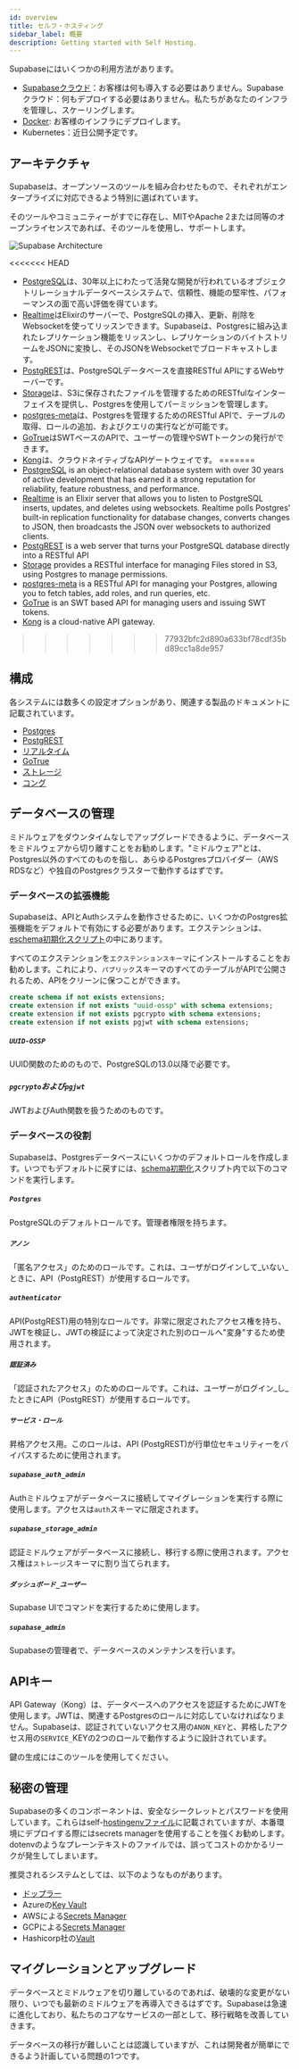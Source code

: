 ```yaml
---
id: overview
title: セルフ・ホスティング
sidebar_label: 概要
description: Getting started with Self Hosting.
---
```



Supabaseにはいくつかの利用方法があります。

- [Supabaseクラウド](https://app.supabase.io)：お客様は何も導入する必要はありません。Supabaseクラウド：何もデプロイする必要はありません。私たちがあなたのインフラを管理し、スケーリングします。
- [Docker](/docs/guides/hosting/docker): お客様のインフラにデプロイします。
- Kubernetes：近日公開予定です。

## アーキテクチャ

Supabaseは、オープンソースのツールを組み合わせたもので、それぞれがエンタープライズに対応できるよう特別に選ばれています。

そのツールやコミュニティーがすでに存在し、MITやApache 2または同等のオープンライセンスであれば、そのツールを使用し、サポートします。

![Supabase Architecture](/img/supabase-architecture.png)


<<<<<<< HEAD
- [PostgreSQL](https://www.postgresql.org/)は、30年以上にわたって活発な開発が行われているオブジェクトリレーショナルデータベースシステムで、信頼性、機能の堅牢性、パフォーマンスの面で高い評価を得ています。
- [Realtime](https://github.com/supabase/realtime)はElixirのサーバーで、PostgreSQLの挿入、更新、削除をWebsocketを使ってリッスンできます。Supabaseは、Postgresに組み込まれたレプリケーション機能をリッスンし、レプリケーションのバイトストリームをJSONに変換し、そのJSONをWebsocketでブロードキャストします。
- [PostgREST](http://postgrest.org/)は、PostgreSQLデータベースを直接RESTful APIにするWebサーバーです。
- [Storage](https://github.com/supabase/storage-api)は、S3に保存されたファイルを管理するためのRESTfulなインターフェイスを提供し、Postgresを使用してパーミッションを管理します。
- [postgres-meta](https://github.com/supabase/postgres-meta)は、Postgresを管理するためのRESTful APIで、テーブルの取得、ロールの追加、およびクエリの実行などが可能です。
- [GoTrue](https://github.com/netlify/gotrue)はSWTベースのAPIで、ユーザーの管理やSWTトークンの発行ができます。
- [Kong](https://github.com/Kong/kong)は、クラウドネイティブなAPIゲートウェイです。
=======
- [PostgreSQL](https://www.postgresql.org/) is an object-relational database system with over 30 years of active development that has earned it a strong reputation for reliability, feature robustness, and performance.
- [Realtime](https://github.com/supabase/realtime) is an Elixir server that allows you to listen to PostgreSQL inserts, updates, and deletes using websockets. Realtime polls Postgres' built-in replication functionality for database changes, converts changes to JSON, then broadcasts the JSON over websockets to authorized clients.
- [PostgREST](http://postgrest.org/) is a web server that turns your PostgreSQL database directly into a RESTful API
- [Storage](https://github.com/supabase/storage-api) provides a RESTful interface for managing Files stored in S3, using Postgres to manage permissions.
- [postgres-meta](https://github.com/supabase/postgres-meta) is a RESTful API for managing your Postgres, allowing you to fetch tables, add roles, and run queries, etc.
- [GoTrue](https://github.com/netlify/gotrue) is an SWT based API for managing users and issuing SWT tokens.
- [Kong](https://github.com/Kong/kong) is a cloud-native API gateway.
>>>>>>> 77932bfc2d890a633bf78cdf35bd89cc1a8de957


## 構成

各システムには数多くの設定オプションがあり、関連する製品のドキュメントに記載されています。

- [Postgres](https://hub.docker.com/\_/postgres/)
- [PostgREST](https://postgrest.org/en/stable/configuration.html)
- [リアルタイム](https://github.com/supabase/realtime#server-set-up)
- [GoTrue](https://github.com/supabase/gotrue)
- [ストレージ](https://github.com/supabase/storage-api)
- [コング](https://docs.konghq.com/install/docker/)

## データベースの管理

ミドルウェアをダウンタイムなしでアップグレードできるように、データベースをミドルウェアから切り離すことをお勧めします。"ミドルウェア"とは、Postgres以外のすべてのものを指し、あらゆるPostgresプロバイダー（AWS RDSなど）や独自のPostgresクラスターで動作するはずです。

### データベースの拡張機能

Supabaseは、APIとAuthシステムを動作させるために、いくつかのPostgres拡張機能をデフォルトで有効にする必要があります。エクステンションは、[eschema初期化スクリプト](https://github.com/supabase/supabase/blob/master/docker/volumes/db/init/00-initial-schema.sql)の中にあります。

すべてのエクステンションを`エクステンションスキーマ`にインストールすることをお勧めします。これにより、`パブリック`スキーマのすべてのテーブルがAPIで公開されるため、APIをクリーンに保つことができます。

```sql
create schema if not exists extensions;
create extension if not exists "uuid-ossp" with schema extensions;
create extension if not exists pgcrypto with schema extensions;
create extension if not exists pgjwt with schema extensions;
```

##### `UUID-OSSP`

UUID関数のためのもので、PostgreSQLの13.0以降で必要です。


##### `pgcrypto`および`pgjwt`


JWTおよびAuth関数を扱うためのものです。

### データベースの役割

Supabaseは、Postgresデータベースにいくつかのデフォルトロールを作成します。いつでもデフォルトに戻すには、[schema初期化](https://github.com/supabase/supabase/blob/master/docker/volumes/db/init/00-initial-schema.sql)スクリプト内で以下のコマンドを実行します。

##### `Postgres`

PostgreSQLのデフォルトロールです。管理者権限を持ちます。

##### `アノン`

「匿名アクセス」のためのロールです。これは、ユーザがログインして_いない_ときに、API（PostgREST）が使用するロールです。

##### `authenticator`

API(PostgREST)用の特別なロールです。非常に限定されたアクセス権を持ち、JWTを検証し、JWTの検証によって決定された別のロールへ"変身"するため使用されます。

##### `認証済み`

「認証されたアクセス」のためのロールです。これは、ユーザーがログイン_し_たときにAPI（PostgREST）が使用するロールです。

##### `サービス・ロール`

昇格アクセス用。このロールは、API (PostgREST)が行単位セキュリティーをバイパスするために使用されます。

##### `supabase_auth_admin`

Authミドルウェアがデータベースに接続してマイグレーションを実行する際に使用します。アクセスは`auth`スキーマに限定されます。

##### `supabase_storage_admin`

認証ミドルウェアがデータベースに接続し、移行する際に使用されます。アクセス権は`ストレージ`スキーマに割り当てられます。

##### `ダッシュボード_ユーザー`

Supabase UIでコマンドを実行するために使用します。

##### `supabase_admin`

Supabaseの管理者で、データベースのメンテナンスを行います。

## APIキー

API Gateway（Kong）は、データベースへのアクセスを認証するためにJWTを使用します。JWTは、関連するPostgresのロールに対応していなければなりません。Supabaseは、認証されていないアクセス用の`ANON_KEY`と、昇格したアクセス用の`SERVICE_`KEYの2つのロールで動作するように設計されています。

鍵の生成にはこのツールを使用してください。

<JwtGenerator />

## 秘密の管理

Supabaseの多くのコンポーネントは、安全なシークレットとパスワードを使用しています。これらはself-[hostingenvファイル](https://github.com/supabase/supabase/blob/master/docker/.env.example)に記載されていますが、本番環境にデプロイする際にはsecrets managerを使用することを強くお勧めします。dotenvのようなプレーンテキストのファイルでは、誤ってコストのかかるリークが発生してしまいます。

推奨されるシステムとしては、以下のようなものがあります。

- [ドップラー](https://www.doppler.com/)
- Azureの[Key Vault](https://docs.microsoft.com/en-us/azure/key-vault/general/overview)
- AWSによる[Secrets Manager](https://aws.amazon.com/secrets-manager/)
- GCPによる[Secrets Manager](https://cloud.google.com/secret-manager)
- Hashicorp社の[Vault](https://www.hashicorp.com/products/vault)

## マイグレーションとアップグレード

データベースとミドルウェアを切り離しているのであれば、破壊的な変更がない限り、いつでも最新のミドルウェアを再導入できるはずです。Supabaseは急速に進化しており、私たちのコアなサービスの一部として、移行戦略を改善していきます。

データベースの移行が難しいことは認識していますが、これは開発者が簡単にできるよう計画している問題の1つです。
